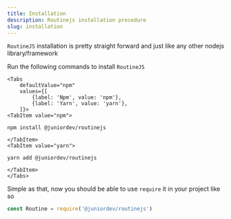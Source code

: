 ```yaml
---
title: Installation
description: Routinejs installation procedure
slug: installation
---
```


`RoutineJS` installation is pretty straight forward and just like any other nodejs library/framework

Run the following commands to install `RoutineJS`


```mdx-code-block
<Tabs
    defaultValue="npm"
    values={[
        {label: 'Npm', value: 'npm'},
        {label: 'Yarn', value: 'yarn'},
    ]}>
<TabItem value="npm">
```

```shell
npm install @juniordev/routinejs
```

```mdx-code-block
</TabItem>
<TabItem value="yarn">
```
```shell
yarn add @juniordev/routinejs
```
```mdx-code-block
</TabItem>
</Tabs>
```

Simple as that, now you should be able to use `require` it in your project like so

```js
const Routine = require('@juniordev/routinejs')
```
